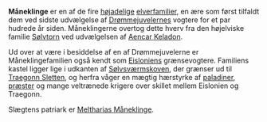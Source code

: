 {{title:Måneklinge}}
{{author:Laura Holmegaard}}
{{timestamp:2009-10-16T12:03:37Z}}
{{copyright:Måneklinge}}
'''Måneklinge''' er  en af de fire [[Højadel (elvisk)|højadelige]] [[elver]]familier, en ære som først tilfaldt dem ved sidste udvælgelse af [[Drømmejuvel|Drømmejuvelernes]] vogtere for et par hudrede år siden. Måneklingerne overtog dette hverv fra den højelviske familie [[Sølvtorn]] ved udvælgelsen af [[Aencar Keladon]].

Ud over at være i besiddelse af en af Drømmejuvelerne er Måneklingefamilien også kendt som [[Eislonien|Eisloniens]] grænsevogtere. Familiens kastel ligger lige i udkanten af [[Sølvsværmskoven]], der grænser ud til [[Traegonn Sletten]], og herfra våger en mægtig hærstyrke af [[paladin|paladiner]], [[præst|præster]] og mange veltrænede krigere over skillet mellem Eislonien og Traegonn.

Slægtens patriark er [[Meltharias Måneklinge]].